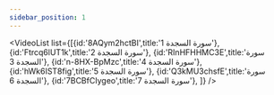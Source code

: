 ```yaml
---
sidebar_position: 1
---
```


<VideoList list={[{id:'8AQym2hctBI',title:'سورة السجدة 1'},
{id:'Ftrcq6lUT1k',title:'سورة السجدة 2'},
{id:'RInHFHHMC3E',title:'سورة السجدة 3'},
{id:'n-8HX-BpMzc',title:'سورة السجدة 4'},
{id:'hWk6IST8fig',title:'سورة السجدة 5'},
{id:'Q3kMU3chsfE',title:'سورة السجدة 6'},
{id:'7BCBfCIygeo',title:'سورة السجدة 7'},
]}
/>
